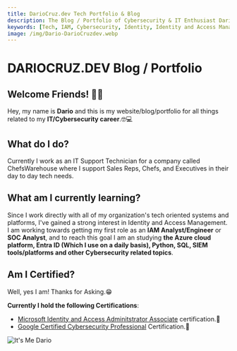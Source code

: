 ```yaml
---
title: DarioCruz.dev Tech Portfolio & Blog
description: The Blog / Portfolio of Cybersecurity & IT Enthusiast Dario Cruz.
keywords: [Tech, IAM, Cybersecurity, Identity, Identity and Access Management]
image: /img/Dario-DarioCruzdev.webp
---
```


# DARIOCRUZ.DEV Blog / Portfolio

## Welcome Friends! 🖖🏿

Hey, my name is **Dario** and this is my website/blog/portfolio for all things related to my **IT/Cybersecurity career**.🤓💻

## What do I do?
Currently I work as an IT Support Technician for a company called ChefsWarehouse where I support Sales Reps, Chefs, and Executives in their day to day tech needs.

## What am I currently learning?
Since I work directly with all of my organization's tech oriented systems and platforms, I've gained a strong interest in Identity and Access Management. I am working towards getting my first role as an **IAM Analyst/Engineer** or **SOC Analyst**, and to reach this goal I am an studying **the Azure cloud platform, Entra ID (Which I use on a daily basis), Python, SQL, SIEM tools/platforms and other Cybersecurity related topics**. 

## Am I Certified?
Well, yes I am! Thanks for Asking.😁

**Currently I hold the following Certifications**:

- [Microsoft Identity and Access Adminitstrator Associate](https://learn.microsoft.com/api/credentials/share/en-us/dariocru/F986CA9C1395B648?sharingId=EA2F36B70C248D16) certification.🎉
- [Google Certified Cybersecurity Professional](https://coursera.org/share/d8103b93a5fd4afde4f79325f3abf4dd) Certification.🎉

![It's Me Dario](/img/Dario-DarioCruzdev.webp)